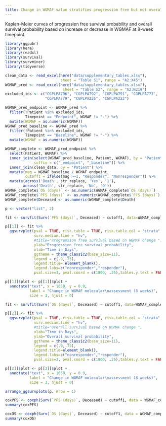 ```yaml
---
title: Change in WGMAF value stratifies progression free but not overall survival at 8-week timepoint in CheckPAC trial
---
```



Kaplan-Meier curves of progression free survival probability and overall survival probability based on increase or decrease in WGMAF at 8-week timepoint.


```r
library(ggpubr)
library(here)
library(readxl)
library(survival)
library(survminer)
library(tidyverse)
```


```r
clean_data <- read_excel(here("data/supplementary_tables.xlsx"),
                         sheet = "Table S1", range = "A2:X45")
WGMAF_pred <- read_excel(here("data/supplementary_tables.xlsx"),
                          sheet = "Table S2", range = "A2:N219")
excluded_ids <- c("CGPLPA796", "CGPLPA792", "CGPLPA791", "CGPLPA773",
                  "CGPLPA779", "CGPLPA226", "CGPLPA222")
```


```r
WGMAF_pred_endpoint <- WGMAF_pred %>%
  filter(!Patient %in% excluded_ids,
         Timepoint == "Endpoint", WGMAF != "-") %>%
  mutate(WGMAF = as.numeric(WGMAF))
WGMAF_pred_baseline <- WGMAF_pred %>%
  filter(!Patient %in% excluded_ids,
         Timepoint == "Baseline", WGMAF != "-") %>%
  mutate(WGMAF = as.numeric(WGMAF))

WGMAF_complete <- WGMAF_pred_endpoint %>%
  select(Patient, WGMAF) %>%
  inner_join(select(WGMAF_pred_baseline, Patient, WGMAF), by = "Patient",
             suffix = c("_endpoint", "_baseline")) %>%
  inner_join(clean_data, by = "Patient") %>%
  mutate(mag = WGMAF_baseline / WGMAF_endpoint,
         cutoff1 = ifelse(mag >=1, "Responder", "Nonresponder")) %>%
  mutate(across('Death', str_replace, 'Yes', '1'),
        across('Death', str_replace, 'No', '0'))
WGMAF_complete$`OS (days)` <- as.numeric(WGMAF_complete$`OS (days)`)
WGMAF_complete$`PFS (days)` <- as.numeric(WGMAF_complete$`PFS (days)`)
WGMAF_complete$Deceased <- as.numeric(WGMAF_complete$Death)

p <- vector("list", 2)

fit <- survfit(Surv(`PFS (days)`, Deceased) ~ cutoff1, data=WGMAF_complete)

p[[1]] <- fit %>%
  ggsurvplot(pval = TRUE, risk.table = TRUE, risk.table.col = "strata",
             surv.median.line = "hv",
             #title="Progression free survival based on WGMAF change ",
             ylab="Progression free survival probability",
             xlab="Time in Days",
             ggtheme = theme_classic2(base_size=11),
             legend = c(.9,.75),
             legend.title= element_blank(),
             legend.labs=c("nonresponder","responder"),
             pval.size=3, pval.coord = c(1800, .25),tables.y.text = FALSE)

p[[1]]$plot <- p[[1]]$plot +
  annotate("text", x = 1650, y = 0.9,
           label = "Change in WGMAF molecular\nassessment (8 weeks)",
           size = 3, hjust = 0)

fit <- survfit(Surv(`OS (days)`, Deceased) ~ cutoff1, data=WGMAF_complete)

p[[2]] <- fit %>%
  ggsurvplot(pval = TRUE, risk.table = TRUE, risk.table.col = "strata",
             surv.median.line = "hv",
             #title="Overall survival based on WGMAF change ",
             xlab="Time in Days",
             ylab="Overall survival probability",
             ggtheme = theme_classic2(base_size=11),
             legend = c(.9,.75),
             legend.title=element_blank(),
             legend.labs=c("nonresponder","responder"),
             pval.size=3, pval.coord = c(1800, .25),tables.y.text = FALSE)

p[[2]]$plot <- p[[2]]$plot +
  annotate("text", x = 1650, y = 0.9,
           label = "Change in WGMAF molecular\nassessment (8 weeks)",
           size = 3, hjust = 0)

arrange_ggsurvplots(p, nrow = 1)

coxPFS <- coxph(Surv(`PFS (days)`, Deceased) ~ cutoff1, data = WGMAF_complete)
summary(coxPFS)

coxOS <- coxph(Surv(`OS (days)`, Deceased) ~ cutoff1, data = WGMAF_complete)
summary(coxOS)
```
